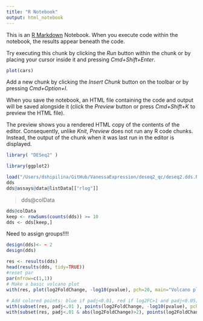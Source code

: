 ```yaml
---
title: "R Notebook"
output: html_notebook
---
```


This is an [R Markdown](http://rmarkdown.rstudio.com) Notebook. When you execute code within the notebook, the results appear beneath the code. 

Try executing this chunk by clicking the *Run* button within the chunk or by placing your cursor inside it and pressing *Cmd+Shift+Enter*. 

```r
plot(cars)
```

Add a new chunk by clicking the *Insert Chunk* button on the toolbar or by pressing *Cmd+Option+I*.

When you save the notebook, an HTML file containing the code and output will be saved alongside it (click the *Preview* button or press *Cmd+Shift+K* to preview the HTML file). 

The preview shows you a rendered HTML copy of the contents of the editor. Consequently, unlike *Knit*, *Preview* does not run any R code chunks. Instead, the output of the chunk when it was last run in the editor is displayed.


```r
library( "DESeq2" )
```


```r
library(ggplot2)
```

```r
load("/Users/dshipilina/GitHub/VanessaExpression/deseq2_qc/deseq2.dds.RData")
dds
dds@assays@data@listData[["rlog"]]
```
> dds@colData
```r
dds@colData
keep <- rowSums(counts(dds)) >= 10
dds <- dds[keep,]
```

Need to assign groups!!!!

```r
design(dds)<- ~ 2
design(dds)
```
```r
res <- results(dds)
head(results(dds, tidy=TRUE))
#reset par
par(mfrow=c(1,1))
# Make a basic volcano plot
with(res, plot(log2FoldChange, -log10(pvalue), pch=20, main="Volcano plot", xlim=c(-3,3)))
 
# Add colored points: blue if padj<0.01, red if log2FC>1 and padj<0.05)
with(subset(res, padj<.01 ), points(log2FoldChange, -log10(pvalue), pch=20, col="blue"))
with(subset(res, padj<.01 & abs(log2FoldChange)>2), points(log2FoldChange, -log10(pvalue), pch=20, col="red"))
```





